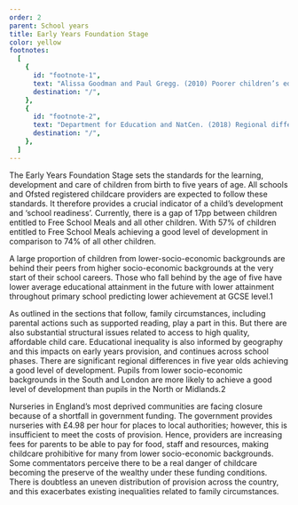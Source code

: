 ```yaml
---
order: 2
parent: School years
title: Early Years Foundation Stage
color: yellow
footnotes:
  [
    {
      id: "footnote-1",
      text: "Alissa Goodman and Paul Gregg. (2010) Poorer children’s educational attainment: how important are attitudes and behaviour? Joseph Rowntree Foundation.",
      destination: "/",
    },
    {
      id: "footnote-2",
      text: "Department for Education and NatCen. (2018) Regional differences in attainment in the early years.",
      destination: "/",
    },
  ]
---
```


<div>
The Early Years Foundation Stage sets the standards for the learning,
development and care of children from birth to five years of age. All schools
and Ofsted registered childcare providers are expected to follow these
standards. It therefore provides a crucial indicator of a child’s development
and ‘school readiness’. Currently, there is a gap of 17pp between children
entitled to Free School Meals and all other children. With 57% of children
entitled to Free School Meals achieving a good level of development in
comparison to 74% of all other children.

A large proportion of children from lower-socio-economic backgrounds are behind
their peers from higher socio-economic backgrounds at the very start of their
school careers. Those who fall behind by the age of five have lower average
educational attainment in the future with lower attainment throughout primary
school predicting lower achievement at GCSE level.<FootnoteLink
linkId="footnote-1">1</FootnoteLink> </div>

<ResearchImage imageName="school-years-foundation.jpg" />

As outlined in the sections that follow, family circumstances, including
parental actions such as supported reading, play a part in this. But there are
also substantial structural issues related to access to high quality, affordable
child care. Educational inequality is also informed by geography and this
impacts on early years provision, and continues across school phases. There are
significant regional differences in five year olds achieving a good level of
development. Pupils from lower socio-economic backgrounds in the South and
London are more likely to achieve a good level of development than pupils in the
North or Midlands.<FootnoteLink linkId="footnote-2">2</FootnoteLink>

Nurseries in England’s most deprived communities are facing closure because of a
shortfall in government funding. The government provides nurseries with £4.98
per hour for places to local authorities; however, this is insufficient to meet
the costs of provision. Hence, providers are increasing fees for parents to be
able to pay for food, staff and resources, making childcare prohibitive for many
from lower socio-economic backgrounds. Some commentators perceive there to be a
real danger of childcare becoming the preserve of the wealthy under these
funding conditions. There is doubtless an uneven distribution of provision
across the country, and this exacerbates existing inequalities related to family
circumstances.